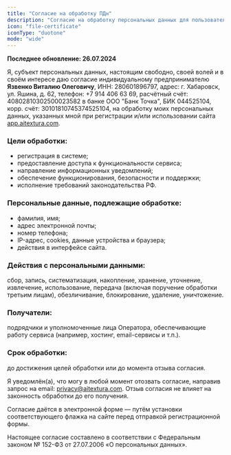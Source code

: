 ```yaml
---
title: "Согласие на обработку ПДн"
description: "Согласие на обработку персональных данных для пользователей AI TEXTURA"
icon: "file-certificate"
iconType: "duotone"
mode: "wide"
---
```


<Info>**Последнее обновление: 26.07.2024**</Info>

Я, субъект персональных данных, настоящим свободно, своей волей и в своём интересе даю согласие индивидуальному предпринимателю **Язвенко Виталию Олеговичу**,
ИНН: 280601896797,
адрес: г. Хабаровск, ул. Яшина, д. 62,
телефон: +7 914 406 63 69,
расчётный счёт: 40802810302500023582
в банке ООО "Банк Точка", БИК 044525104,
корр. счёт: 30101810745374525104,
на обработку моих персональных данных, указанных мной при регистрации и/или использовании сайта [app.aitextura.com](https://app.aitextura.com).

### Цели обработки:

- регистрация в системе;
- предоставление доступа к функциональности сервиса;
- направление информационных уведомлений;
- обеспечение функционирования, безопасности и поддержки;
- исполнение требований законодательства РФ.

### Персональные данные, подлежащие обработке:

- фамилия, имя;
- адрес электронной почты;
- номер телефона;
- IP-адрес, cookies, данные устройства и браузера;
- действия в интерфейсе сайта.

### Действия с персональными данными:

сбор, запись, систематизация, накопление, хранение, уточнение, извлечение, использование, передача (включая поручение обработки третьим лицам), обезличивание, блокирование, удаление, уничтожение.

### Получатели:

подрядчики и уполномоченные лица Оператора, обеспечивающие работу сервиса (например, хостинг, email-сервисы и т.п.).

### Срок обработки:

до достижения целей обработки или до момента отзыва согласия.

Я уведомлён(а), что могу в любой момент отозвать согласие, направив запрос на email: [privacy@aitextura.com](privacy@aitextura.com).
Отзыв согласия не влияет на законность обработки до его получения.

Согласие даётся в электронной форме — путём установки соответствующего флажка на сайте перед отправкой регистрационной формы.

Настоящее согласие составлено в соответствии с Федеральным законом № 152-ФЗ от 27.07.2006 «О персональных данных».
